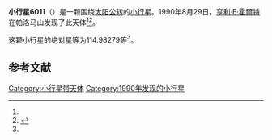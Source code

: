 {{Infobox planet
| bgcolour = #FFFFC0
| name = 6011 Tozzi
| symbol = 
| image = 
| caption = 
| discovery = yes
| discovery_ref = 
| discoverer = [[亨利·E·霍爾特|亨利·E·霍爾特]]
| discovery_site = [[帕洛马山|帕洛马山]] 
| discovered = 1990年8月29日
| designations = yes
| mp_name = 
| named_after = 
| alt_names = 1990 QU5/ 1972 QR / 1980 GX1 / 1981 RB3 / 1986 TX17 / 1989 GU7
| mp_category = [[主带小行星|主带小行星]]
| orbit_ref = <ref name="a">[http://ssd.jpl.nasa.gov/sbdb.cgi?sstr=6011 6011 Tozzi] {{Wayback|url=http://ssd.jpl.nasa.gov/sbdb.cgi?sstr=6011 |date=20140902124450 }}，小行星數據庫瀏覽器（JPL Small-Body Database Browser）－[[美国国家航空航天局|美国国家航空航天局]]喷气推进实验室</ref>
| epoch = 2456400.5 (2013年4月18日更新)
| aphelion = {{convert|3.1267652|AU|km|3|abbr=on|lk=out}}
| perihelion = {{convert|2.3078606|AU|km|3|abbr=on}}
| semimajor = {{convert|2.7173129|AU|km|3|abbr=on}}
| eccentricity = 0.1506828
| period = 1636.09264 [[日|日]]<br />4.48[[儒略年|儒略年]]
| avg_speed = 
| inclination = 2.49176
| asc_node = 196.04752
| mean_anomaly = 
| arg_peri = 114.98279
| satellites = 
| physical_characteristics = yes
| dimensions = 
| mass = 
| density = 
| surface_grav = 
| escape_velocity = 
| sidereal_day = 
| axial_tilt = 
| pole_ecliptic_lat = 
| pole_ecliptic_lon = 
| albedo = 
| temperatures= 
| temp_name1 = 
| mean_temp_1 = 
| max_temp_1 = 
| temp_name2 = 
| max_temp_2 = 
| spectral_type = 
| abs_magnitude = 114.98279
}}

'''小行星6011'''（{{lang-en|6011 Tozzi}}）是一颗围绕[[太阳|太阳]][[公转|公转]]的[[小行星|小行星]]。1990年8月29日，[[亨利·E·霍爾特|亨利·E·霍爾特]]在帕洛马山发现了此天体<ref name="a" /><ref>{{cite news|title=小行星列表|url=http://cfa-www.harvard.edu/iau/lists/NumberedMPs.txt|accessdate=2013-07-08|newspaper=哈佛大学|archive-date=2008-05-17|archive-url=https://web.archive.org/web/20080517010638/http://cfa-www.harvard.edu/iau/lists/NumberedMPs.txt|dead-url=no}}</ref>。

这颗小行星的[[绝对星等|绝对星等]]为114.98279等<ref name="a" />。

==参考文献==
{{reflist}}
{{Minor Planet Number|[[小行星6010|小行星6010]]|[[小行星6012|小行星6012]]}}

{{小天体}}

[[Category:小行星带天体|Category:小行星带天体]]
[[Category:1990年发现的小行星|Category:1990年发现的小行星]]

{{asteroid-stub}}